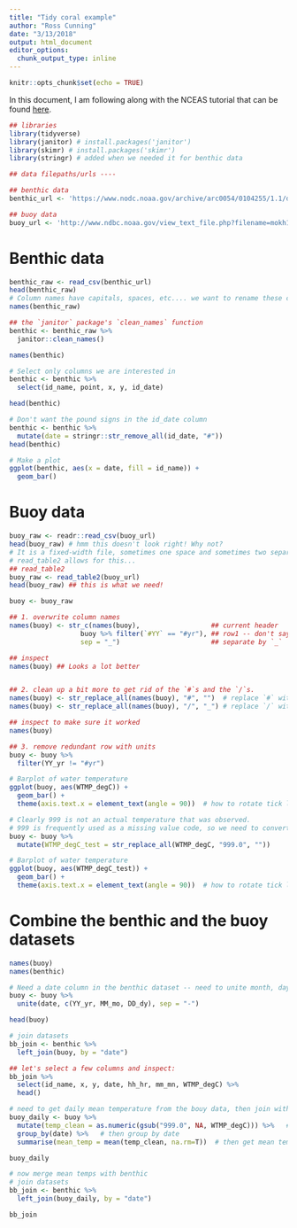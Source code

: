 ```yaml
---
title: "Tidy coral example"
author: "Ross Cunning"
date: "3/13/2018"
output: html_document
editor_options: 
  chunk_output_type: inline
---
```


```r
knitr::opts_chunk$set(echo = TRUE)
```

In this document, I am following along with the NCEAS tutorial that can be found [here](https://nceas.github.io/crescynt-training/tidy_coral).

```r
## libraries
library(tidyverse)
library(janitor) # install.packages('janitor')
library(skimr) # install.packages('skimr')
library(stringr) # added when we needed it for benthic data

## data filepaths/urls ----

## benthic data
benthic_url <- 'https://www.nodc.noaa.gov/archive/arc0054/0104255/1.1/data/0-data/cd08/100308OaAla03m.CSV'

## buoy data
buoy_url <- 'http://www.ndbc.noaa.gov/view_text_file.php?filename=mokh1h2010.txt.gz&dir=data/historical/stdmet/'
```

# Benthic data

```r
benthic_raw <- read_csv(benthic_url)
head(benthic_raw)
# Column names have capitals, spaces, etc.... we want to rename these columns
names(benthic_raw)
```

```r
## the `janitor` package's `clean_names` function
benthic <- benthic_raw %>%
  janitor::clean_names()

names(benthic)
```

```r
# Select only columns we are interested in
benthic <- benthic %>%
  select(id_name, point, x, y, id_date)

head(benthic)
```

```r
# Don't want the pound signs in the id_date column
benthic <- benthic %>%
  mutate(date = stringr::str_remove_all(id_date, "#"))
head(benthic)
```

```r
# Make a plot
ggplot(benthic, aes(x = date, fill = id_name)) +
  geom_bar()
```

# Buoy data

```r
buoy_raw <- readr::read_csv(buoy_url)
head(buoy_raw) # hmm this doesn't look right! Why not?
# It is a fixed-width file, sometimes one space and sometimes two separate columns.
# read_table2 allows for this...
## read_table2
buoy_raw <- read_table2(buoy_url)
head(buoy_raw) ## this is what we need!
```

```r
buoy <- buoy_raw

## 1. overwrite column names
names(buoy) <- str_c(names(buoy),                  ## current header
                  buoy %>% filter(`#YY` == "#yr"), ## row1 -- don't say buoy[1,] 
                  sep = "_")                       ## separate by `_`

## inspect
names(buoy) ## Looks a lot better


## 2. clean up a bit more to get rid of the `#`s and the `/`s. 
names(buoy) <- str_replace_all(names(buoy), "#", "")  # replace `#` with nothing 
names(buoy) <- str_replace_all(names(buoy), "/", "_") # replace `/` with `_`

## inspect to make sure it worked
names(buoy)

## 3. remove redundant row with units
buoy <- buoy %>%
  filter(YY_yr != "#yr")
```

```r
# Barplot of water temperature
ggplot(buoy, aes(WTMP_degC)) +
  geom_bar() +
  theme(axis.text.x = element_text(angle = 90))  # how to rotate tick labels
```

```r
# Clearly 999 is not an actual temperature that was observed.
# 999 is frequently used as a missing value code, so we need to convert this to NA
buoy <- buoy %>%
  mutate(WTMP_degC_test = str_replace_all(WTMP_degC, "999.0", ""))

# Barplot of water temperature
ggplot(buoy, aes(WTMP_degC_test)) +
  geom_bar() +
  theme(axis.text.x = element_text(angle = 90))  # how to rotate tick labels
```

# Combine the benthic and the buoy datasets

```r
names(buoy)
names(benthic)

# Need a date column in the benthic dataset -- need to unite month, day, year
buoy <- buoy %>%
  unite(date, c(YY_yr, MM_mo, DD_dy), sep = "-")

head(buoy)
```

```r
# join datasets
bb_join <- benthic %>%
  left_join(buoy, by = "date")

## let's select a few columns and inspect:
bb_join %>%
  select(id_name, x, y, date, hh_hr, mm_mn, WTMP_degC) %>%
  head()
```

```r
# need to get daily mean temperature from the bouy data, then join with benthic
buoy_daily <- buoy %>%
  mutate(temp_clean = as.numeric(gsub("999.0", NA, WTMP_degC))) %>%   # first need to get rid of 999's
  group_by(date) %>%   # then group by date
  summarise(mean_temp = mean(temp_clean, na.rm=T))  # then get mean temperature

buoy_daily
```

```r
# now merge mean temps with benthic 
# join datasets
bb_join <- benthic %>%
  left_join(buoy_daily, by = "date")

bb_join
```


